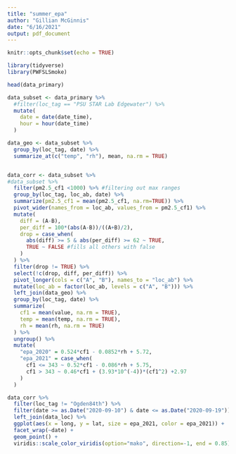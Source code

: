 ```yaml
---
title: "summer_epa"
author: "Gillian McGinnis"
date: "6/16/2021"
output: pdf_document
---
```


```r
knitr::opts_chunk$set(echo = TRUE)

library(tidyverse)
library(PWFSLSmoke)
```

```r
head(data_primary)

data_subset <- data_primary %>% 
  #filter(loc_tag == "PSU STAR Lab Edgewater") %>% 
  mutate(
    date = date(date_time),
    hour = hour(date_time)
  )

data_geo <- data_subset %>% 
  group_by(loc_tag, date) %>% 
  summarize_at(c("temp", "rh"), mean, na.rm = TRUE)


data_corr <- data_subset %>% 
#data_subset %>% 
  filter(pm2.5_cf1 <1000) %>% #filtering out max ranges
  group_by(loc_tag, loc_ab, date) %>% 
  summarize(pm2.5_cf1 = mean(pm2.5_cf1, na.rm=TRUE)) %>% 
  pivot_wider(names_from = loc_ab, values_from = pm2.5_cf1) %>% 
  mutate(
    diff = (A-B),
    per_diff = 100*(abs(A-B))/((A+B)/2),
    drop = case_when(
      abs(diff) >= 5 & abs(per_diff) >= 62 ~ TRUE,
      TRUE ~ FALSE #fills all others with false
    )
  ) %>% 
  filter(drop != TRUE) %>% 
  select(!c(drop, diff, per_diff)) %>% 
  pivot_longer(cols = c("A", "B"), names_to = "loc_ab") %>%
  mutate(loc_ab = factor(loc_ab, levels = c("A", "B"))) %>% 
  left_join(data_geo) %>% 
  group_by(loc_tag, date) %>% 
  summarize(
    cf1 = mean(value, na.rm = TRUE),
    temp = mean(temp, na.rm = TRUE),
    rh = mean(rh, na.rm = TRUE)
  ) %>% 
  ungroup() %>% 
  mutate(
    "epa_2020" = 0.524*cf1 - 0.0852*rh + 5.72,
    "epa_2021" = case_when(
      cf1 <= 343 ~ 0.52*cf1 - 0.086*rh + 5.75,
      cf1 > 343 ~ 0.46*cf1 + (3.93*10^(-4))*(cf1^2) +2.97
    )
  )

data_corr %>% 
  filter(loc_tag != "Ogden84th") %>% 
  filter(date >= as.Date("2020-09-10") & date <= as.Date("2020-09-19")) %>% 
  left_join(data_loc) %>% 
  ggplot(aes(x = long, y = lat, size = epa_2021, color = epa_2021)) +
  facet_wrap(~date) +
  geom_point() +
  viridis::scale_color_viridis(option="mako", direction=-1, end = 0.85)
```

